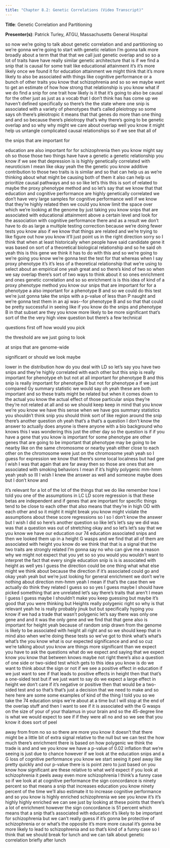 ```yaml
---
title: "Chapter 8.2: Genetic Correlations (Video Transcript)"
---
```


**Title**: Genetic Correlation and Partitioning

**Presenter(s)**: Patrick Turley, ATGU, Massachusetts General Hospital

so now we're going to talk about genetic correlation and and partitioning so we're gonna we're going to start with genetic relation I'm gonna talk more broadly about a term that that that we call just genetic overlap and so so a lot of traits have have really similar genetic architecture that is if we find a snip that is causal for some trait like educational attainment it's it's more likely once we found it for education attainment we might think that it's more likely to also be associated with things like cognitive performance or a bunch of other traits you know that schizophrenia and so so we maybe want to get an estimate of how how strong that relationship is you know what if we do find a snip for one trait how likely is it that it's going to also be causal for the other just as just as a vocab that I don't think has has come up we haven't defined specifically so there's the the state where one snip is associated with a variety of phenotypes that's called pleiotropy so some says oh there's pleiotropic it means that that genes do more than one thing and and so because there's pleiotropy that's why there's going to be genetic overlap and so why why might we care about overlap well you know it might help us untangle complicated causal relationships so if we see that all of

the snips that are important for

education are also important for for schizophrenia then you know might say oh so those those two things have have a genetic a genetic relationship you know if we see that depression is is highly genetically correlated with neuroticism I mean like okay yeah the the genetic you know additive contribution to those two traits is is similar and so that can help us as we're thinking about what might be causing both of them it also can help us prioritize causal pathways and so so like let's this this is sort of related to maybe the proxy phenotype method and so let's say that we know that that education and cognitive performance are highly genetically correlated we don't have very large samples for cognitive performance well if we know that they're highly related then we could you know limit the space over which we're looking at the genome by just taking you know snips that are associated with educational attainment above a certain level and look for the association with cognitive performance there and as a result we don't have to do as large a multiple testing correction because we're doing fewer tests you know also if we know that things are related and we're trying to like figure out how you know it'll just point us in the right direction sorry so I think that when at least historically when people have said candidate gene it was based on sort of a theoretical biological relationship and so he said oh yeah this is this gene we think it has to do with this and so we're going to we're going you know we're gonna test the test for that whereas when I say proxy phenotype it's it's less of a theoretical relationship that we're using to select about an empirical one yeah great and so there's kind of two so when we say overlap there's sort of two ways to think about it so ones enrichment and ones genetic correlation and so so enrichment is is this idea of kind of a proxy phenotype method you know our snips that are important for for a phenotype a also important for a phenotype B and so we could do this test we're just gonna take the snips with a p-value of less than P naught and we're gonna test them in an aji was\--for phenotype B and so that that could be pretty successful in seeing like if you know do the snips and phenotype B in that subset are they you know more likely to be more significant that's sort of the the very high view question but there's a few technical

questions first off how would you pick

the threshold are we just going to look

at snips that are genome-wide

significant or should we look maybe

lower in the distribution how do you deal with LD so let's say you have two snips and they're highly correlated with each other but this snip is really important for phenotype eh but not at all important for phenotype B and this snip is really important for phenotype B but not for phenotype a if we just compared Gy summary statistic we would say oh yeah these are both important and so these traits might be related but when it comes down to the actual you know the actual effect of those particular snips they're they're not related at all and so we should keep keep in mind that you know we're you know we have this sense when we have gos summary statistics you shouldn't think snip you should think sort of like region around the snip there's another question oh yeah that's a that's a question I don't know the answer to actually does anyone is there anyone with a bio background who knows this I was wondering this just the other day so the question is if if you have a gene that you know is important for some phenotype are other genes that are going to be important that phenotype may be going to be nearby like on the same chromosome or nearby yeah either close to each other on the chromosome were just on the chromosome yeah yeah so I guess for expression we know that there's some local localness but had gee I wish I was that again that are far away then so those are ones that are associated with smoking behaviors I mean if it's highly polygenic mm-hmm yeah yeah so III I wish I knew the answer as well and someone maybe does but I don't know and

it's relevant for a lot of the lot of the things that we do like remember how I told you one of the assumptions in LC LD score regression is that these betas are independent and if genes that are important for specific things tend to be close to each other that also means that they're in high OD with each other and so it might it might break you know might violate the assumptions about these score regressions so I so I don't know the answer but I wish I did so here's another question so like let's let's say we did was was that a question was out of stretching okay and so let's let's say that we you know we have our education our 74 education associated snips and then we looked them up in a height G wasps and we find that all of them are associated with height you know do we think that that is a signal that the two traits are strongly related I'm gonna say no who can give me a reason why we might not expect that you yet so so you would you wouldn't want to interpret the fact that every single education snip is is is associated with height as well yes I guess the direction could be one thing what what else might we think about because the direction if it's associated could go and okay yeah yeah but we're just looking for general enrichment we don't we're nothing about direction mm-hmm yeah I mean if that's the case then we actually do think they related I guess so so yes I guess maybe I should have picked something that are unrelated let's say there's traits that aren't I mean I guess I guess maybe I shouldn't make you keep guessing but maybe it's good that you were thinking but Heights really polygenic right so why is that relevant yeah he is really probably jinuk but but specifically hyping you know if we had a trade that wasn't polygenic let's say there was only one gene and and it was the only gene and we find that that gene also is important for height yeah because of random snip drawn from the genome is likely to be associated with height all right and so we should keep that in mind also when we're doing these tests so we've got to think what's what's what's the you know what is our expected significance and and so cuz we're talking about you know are things more significant than we expect you have to ask the questions what do we expect and saying that we expect know you know that between knows maybe not right there's also a question of one side or two-sided test which gets to this idea you know is do we want to think about the sign or not if we see a positive effect in education if we just want to see if that leads to positive effects in height then that that's a one-sided test but if we just want to say do we expect a large effect in height we don't care if it's negative or positive then that would be a two-sided test and so that's that's just a decision that we need to make and so here here are some some examples of kind of the thing I told you so we take the 74 education snips we're about at a time but I will stop at the end of the overlap stuff and then I want to see if it is associated with the G wasps on the size of your of your thalamus in your brain and so the 45-degree line is what we would expect to see if if they were all no and so we see that you know it does sort of peel

away from from no so so there are more you know it doesn't that there might be a little bit of extra signal relative to the null but we can test the how much there's enrichment there is based on how polygenic we think the trade is and and we you know we have a p-value of 0.02 inflation that we're seeing is just due to chance however if we look at the education snips and a G loss of cognitive performance you know we start seeing it peel away like pretty quickly and our p-value there is is point zero to just based on you know how significant are these relative to what we'd expect if you look at schizophrenia it peels away even more schizophrenia I think's a funny case so if we look at at cognitive performance the sign concordance is ninety percent so that means a snip that increases education you know ninety percent of the time we'll also estimate it to increase cognitive performance and so you know is highly enriched schizophrenia we see you know it's it's highly highly enriched we can see just by looking at these points that there's a lot of enrichment however the sign concordance is 51 percent which means that a snip that's associated with education it's likely to be important for schizophrenia but we can't really guess if it's gonna be protective of schizophrenia or or what's the opposite it's more more causal it's gonna be more likely to lead to schizophrenia and so that's kind of a funny case so I think that we should break for lunch and we can talk about genetic correlation briefly after lunch
